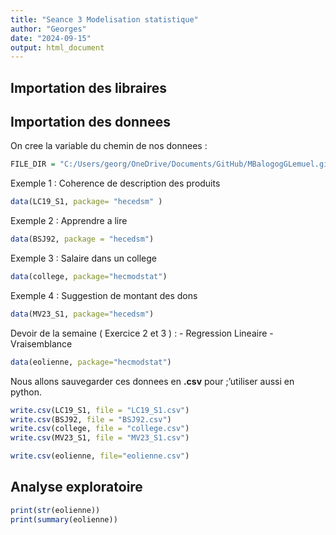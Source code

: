 ```yaml
---
title: "Seance 3 Modelisation statistique"
author: "Georges"
date: "2024-09-15"
output: html_document
---
```


## Importation des libraires

## Importation des donnees

On cree la variable du chemin de nos donnees :

```r
FILE_DIR = "C:/Users/georg/OneDrive/Documents/GitHub/MBalogogGLemuel.github.io/Datasets"
```

Exemple 1 : Coherence de description des produits

```r
data(LC19_S1, package= "hecedsm" )
```

Exemple 2 : Apprendre a lire

```r
data(BSJ92, package = "hecedsm")
```

Exemple 3 : Salaire dans un college

```r
data(college, package="hecmodstat")
```

Exemple 4 : Suggestion de montant des dons

```r
data(MV23_S1, package="hecedsm")
```

Devoir de la semaine ( Exercice 2 et 3 ) : - Regression Lineaire - Vraisemblance

```r
data(eolienne, package="hecmodstat")
```

Nous allons sauvegarder ces donnees en **.csv** pour ;'utiliser aussi en python.

```r
write.csv(LC19_S1, file = "LC19_S1.csv")
write.csv(BSJ92, file = "BSJ92.csv")
write.csv(college, file = "college.csv")
write.csv(MV23_S1, file = "MV23_S1.csv")

write.csv(eolienne, file="eolienne.csv")
```

## Analyse exploratoire

```r
print(str(eolienne))
print(summary(eolienne))
```

```r

```

```r

```

```r

```

```r

```

```r

```

```r

```

